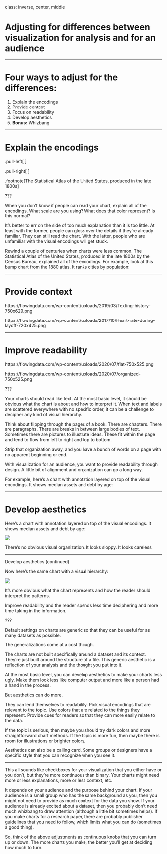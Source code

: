 class: inverse, center, middle

# Adjusting for differences between visualization for analysis and for an audience

---

# Four ways to adjust for the differences:

1. Explain the encodings
1. Provide context
1. Focus on readability
1. Develop aesthetics
1. **Bonus:** Whizbang

---

# Explain the encodings

.pull-left[
<div>
<img src="https://flowingdata.com/wp-content/uploads/2020/03/Rank-of-populous-cities-1090x754.png">
</div>
]

.pull-right[
<div>
<img src="https://flowingdata.com/wp-content/uploads/2020/03/annotation-750x484.png">
</div>
]

.footnote[The Statistical Atlas of the United States, produced in the late 1800s]

???

When you don’t know if people can read your chart, explain all of the encodings. What scale are you using? What does that color represent? Is this normal?

It’s better to err on the side of too much explanation than it is too little. At least with the former, people can gloss over the details if they’re already familiar. They can still read the chart. With the latter, people who are unfamiliar with the visual encodings will get stuck.

Rewind a couple of centuries when charts were less common. The Statistical Atlas of the United States, produced in the late 1800s by the Census Bureau, explained all of the encodings. For example, look at this bump chart from the 1880 atlas. It ranks cities by population:

---

# Provide context

https://flowingdata.com/wp-content/uploads/2019/03/Texting-history-750x629.png

https://flowingdata.com/wp-content/uploads/2017/10/Heart-rate-during-layoff-720x425.png

---

# Improve readability

https://flowingdata.com/wp-content/uploads/2020/07/flat-750x525.png


https://flowingdata.com/wp-content/uploads/2020/07/organized-750x525.png


???

Your charts should read like text. At the most basic level, it should be obvious what the chart is about and how to interpret it. When text and labels are scattered everywhere with no specific order, it can be a challenge to decipher any kind of visual hierarchy.

Think about flipping through the pages of a book. There are chapters. There are paragraphs. There are breaks in between large bodies of text. Sometimes there are pictures to illustrate ideas. These fit within the page and tend to flow from left to right and top to bottom.

Strip that organization away, and you have a bunch of words on a page with no apparent beginning or end.

With visualization for an audience, you want to provide readability through design. A little bit of alignment and organization can go a long way.

For example, here’s a chart with annotation layered on top of the visual encodings. It shows median assets and debt by age:

---

# Develop aesthetics

Here’s a chart with annotation layered on top of the visual encodings. It shows median assets and debt by age:

<img src="https://flowingdata.com/wp-content/uploads/2013/05/Tufte-example.gif">

There’s no obvious visual organization. It looks sloppy. It looks careless

---

Develop aesthetics (continued)

Now here’s the same chart with a visual hierarchy:

<img src="https://flowingdata.com/wp-content/uploads/2015/10/Feltron-Report-1090x681.jpg">

It’s more obvious what the chart represents and how the reader should interpret the patterns.

Improve readability and the reader spends less time deciphering and more time taking in the information.


???

Default settings on charts are generic so that they can be useful for as many datasets as possible.

The generalizations come at a cost though.

The charts are not built specifically around a dataset and its context. They’re just built around the structure of a file. This generic aesthetic is a reflection of your analysis and the thought you put into it.

At the most basic level, you can develop aesthetics to make your charts less ugly. Make them look less like computer output and more like a person had a hand in the process.

But aesthetics can do more.

They can lend themselves to readability. Pick visual encodings that are relevant to the topic. Use colors that are related to the things they represent. Provide cues for readers so that they can more easily relate to the data.

If the topic is serious, then maybe you should try dark colors and more straightforward chart methods. If the topic is more fun, then maybe there is room for illustrations or brighter colors.

Aesthetics can also be a calling card. Some groups or designers have a specific style that you can recognize when you see it.


---

This all sounds like checkboxes for your visualization that you either have or you don’t, but they’re more continuous than binary. Your charts might need more or less explanations, more or less context, etc.

It depends on your audience and the purpose behind your chart. If your audience is a small group who has the same background as you, then you might not need to provide as much context for the data you show. If your audience is already excited about a dataset, then you probably don’t need much whizbang to draw attention (although a little bit sometimes helps). If you make charts for a research paper, there are probably publisher guidelines that you need to follow, which limits what you can do (sometimes a good thing).

So, think of the above adjustments as continuous knobs that you can turn up or down. The more charts you make, the better you’ll get at deciding how much to turn.
